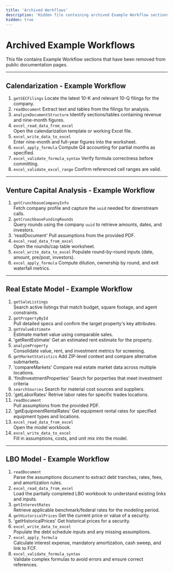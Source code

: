 ```yaml
---
title: 'Archived Workflows'
description: 'Hidden file containing archived Example Workflow sections'
hidden: true
---
```


# Archived Example Workflows

This file contains Example Workflow sections that have been removed from public documentation pages.

---

## Calendarization - Example Workflow

1. `getSECFilings`
   Locate the latest 10-K and relevant 10-Q filings for the company.
2. `readDocument`
   Extract text and tables from the filings for analysis.
3. `analyzeDocumentStructure`
   Identify sections/tables containing revenue and nine-month figures.
4. `excel_read_data_from_excel`  
   Open the calendarization template or working Excel file.
5. `excel_write_data_to_excel`  
   Enter nine-month and full-year figures into the worksheet.
6. `excel_apply_formula`
   Compute Q4 accounting for partial months as specified.
7. `excel_validate_formula_syntax`
   Verify formula correctness before committing.
8. `excel_validate_excel_range`
   Confirm referenced cell ranges are valid.

---

## Venture Capital Analysis - Example Workflow

1. `getCrunchbaseCompanyInfo`  
   Fetch company profile and capture the `uuid` needed for downstream calls.
2. `getCrunchbaseFundingRounds`  
   Query rounds using the company `uuid` to retrieve amounts, dates, and investors.
3. 'readDocument'
   Pull assumptions from the provided PDF.
3. `excel_read_data_from_excel`  
   Open the rounds/cap table worksheet.
4. `excel_write_data_to_excel`
   Populate round-by-round inputs (date, amount, pre/post, investors).
5. `excel_apply_formula`
   Compute dilution, ownership by round, and exit waterfall metrics.

---

## Real Estate Model - Example Workflow

1. `getSaleListings`  
   Search active listings that match budget, square footage, and agent constraints.
3. `getPropertyById`  
   Pull detailed specs and confirm the target property's key attributes.
4. `getValueEstimate`  
   Estimate market value using comparable sales.
5. 'getRentEstimate'
   Get an estimated rent estimate for the property.
6. `analyzeProperty`  
   Consolidate value, rent, and investment metrics for screening.
7. `getMarketStatistics`
   Add ZIP-level context and compare alternative submarkets.
8. 'compareMarkets'
   Compare real estate market data across multiple locations.
9. 'findInvestmentProperties'
   Search for porperties that meet investment criteria
10. `searchSources`
   Search for material cost sources and suppliers.
11. 'getLaborRates'
   Retrive labor rates for specific trades locations.
12. `readDocument`  
   Pull assumptions from the provided PDF.
13. 'getEquipmentRentalRates'
   Get equipment rental rates for specified equipment types and locations.
10. `excel_read_data_from_excel`  
   Open the model workbook.
11. `excel_write_data_to_excel`  
   Fill in assumptions, costs, and unit mix into the model.

---

## LBO Model - Example Workflow

1. `readDocument`  
   Parse the assumptions document to extract debt tranches, rates, fees, and amortization rules.
2. `excel_read_data_from_excel`  
   Load the partially completed LBO workbook to understand existing links and inputs.
3. `getInterestRates`  
   Retrieve applicable benchmark/federal rates for the modeling period.
4. `getHistoricalPrices`
   Get the current price or value of a security.
5. 'getHistoricalPrices'
   Get historical prices for a security.
6. `excel_write_data_to_excel`  
   Populate the debt schedule inputs and any missing assumptions.
7. `excel_apply_formula`  
   Calculate interest expense, mandatory amortization, cash sweep, and link to FCF.
8. `excel_validate_formula_syntax`  
   Validate complex formulas to avoid errors and ensure correct references.


